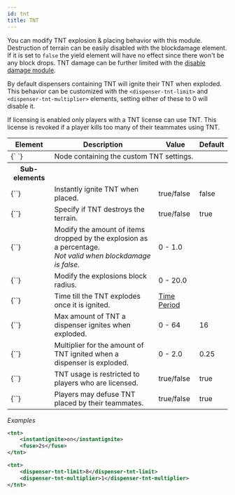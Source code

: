 ```yaml
---
id: tnt
title: TNT
---
```


You can modify TNT explosion & placing behavior with this module. Destruction of terrain can be easily disabled with the blockdamage element. If it is set to `false` the yield element will have no effect since there won't be any block drops. TNT damage can be further limited with the [disable damage module](/modules/disabledamage#block_explosion).

By default dispensers containing TNT will ignite their TNT when exploded. This behavior can be customized with the `<dispenser-tnt-limit>` and `<dispenser-tnt-multiplier>` elements, setting either of these to 0 will disable it.

If licensing is enabled only players with a TNT license can use TNT. This license is revoked if a player kills too many of their teammates using TNT.

<div className="table-container">
  <table>
    <thead>
      <tr>
        <th>Element</th>
        <th>Description</th>
        <th>Value</th>
        <th>Default</th>
      </tr>
    </thead>
    <tbody>
      <tr>
        <td>
          <label>{`<tnt> </tnt>`}</label>
        </td>
        <td colspan="3">Node containing the custom TNT settings.</td>
      </tr>
      <tr>
        <th>Sub-elements</th>
        <th />
        <th />
        <th />
      </tr>
      <tr>
        <td>
          <label>{`<instantignite>`}</label>
        </td>
        <td>Instantly ignite TNT when placed.</td>
        <td>
          <span className="badge badge--primary">true/false</span>
        </td>
        <td>false</td>
      </tr>
      <tr>
        <td>
          <label>{`<blockdamage>`}</label>
        </td>
        <td>Specify if TNT destroys the terrain.</td>
        <td>
          <span className="badge badge--primary">true/false</span>
        </td>
        <td>true</td>
      </tr>
      <tr>
        <td>
          <label>{`<yield>`}</label>
        </td>
        <td>
          Modify the amount of items dropped by the explosion as a percentage.
          <br />
          <i>
            Not valid when <label>blockdamage</label> is false.
          </i>
        </td>
        <td>
          <span className="badge badge--primary">0 - 1.0</span>
        </td>
        <td></td>
      </tr>
      <tr>
        <td>
          <label>{`<power>`}</label>
        </td>
        <td>Modify the explosions block radius.</td>
        <td>
          <span className="badge badge--primary">0 - 20.0</span>
        </td>
        <td></td>
      </tr>
      <tr>
        <td>
          <label>{`<fuse>`}</label>
        </td>
        <td>Time till the TNT explodes once it is ignited.</td>
        <td>
          <a href="/reference/time_periods">Time Period</a>
        </td>
        <td></td>
      </tr>
      <tr>
        <td>
          <label>{`<dispenser-tnt-limit>`}</label>
        </td>
        <td>Max amount of TNT a dispenser ignites when exploded.</td>
        <td>
          <span className="badge badge--primary">0 - 64</span>
        </td>
        <td>16</td>
      </tr>
      <tr>
        <td>
          <label>{`<dispenser-tnt-multiplier>`}</label>
        </td>
        <td>
          Multiplier for the amount of TNT ignited when a dispenser is exploded.
        </td>
        <td>
          <span className="badge badge--primary">0 - 2.0</span>
        </td>
        <td>0.25</td>
      </tr>
      <tr>
        <td>
          <label>{`<licensing>`}</label>
        </td>
        <td>TNT usage is restricted to players who are licensed.</td>
        <td>
          <span className="badge badge--primary">true/false</span>
        </td>
        <td>true</td>
      </tr>
      <tr>
        <td>
          <label>{`<friendly-defuse>`}</label>
        </td>
        <td>Players may defuse TNT placed by their teammates.</td>
        <td>
          <span className="badge badge--primary">true/false</span>
        </td>
        <td>true</td>
      </tr>
    </tbody>
  </table>
</div>

_Examples_

```xml
<tnt>
    <instantignite>on</instantignite>
    <fuse>2s</fuse>
</tnt>
```

```xml
<tnt>
    <dispenser-tnt-limit>8</dispenser-tnt-limit>
    <dispenser-tnt-multiplier>1</dispenser-tnt-multiplier>
</tnt>
```
